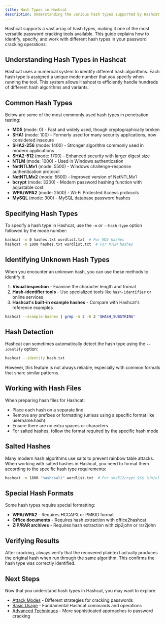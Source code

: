 ```yaml
---
title: Hash Types in Hashcat
description: Understanding the various hash types supported by Hashcat and how to use them effectively
---
```



Hashcat supports a vast array of hash types, making it one of the most versatile password cracking tools available. This guide explains how to identify, specify, and work with different hash types in your password cracking operations.

## Understanding Hash Types in Hashcat

Hashcat uses a numerical system to identify different hash algorithms. Each hash type is assigned a unique mode number that you specify when running the tool. This system allows Hashcat to efficiently handle hundreds of different hash algorithms and variants.

## Common Hash Types

Below are some of the most commonly used hash types in penetration testing:

- **MD5** (mode: 0) - Fast and widely used, though cryptographically broken
- **SHA1** (mode: 100) - Formerly used for many security applications, now considered insecure
- **SHA2-256** (mode: 1400) - Stronger algorithm commonly used in modern applications
- **SHA2-512** (mode: 1700) - Enhanced security with larger digest size
- **NTLM** (mode: 1000) - Used in Windows authentication
- **NetNTLMv1** (mode: 5500) - Windows challenge-response authentication protocol
- **NetNTLMv2** (mode: 5600) - Improved version of NetNTLMv1
- **bcrypt** (mode: 3200) - Modern password hashing function with adjustable cost
- **WPA/WPA2** (mode: 2500) - Wi-Fi Protected Access protocols
- **MySQL** (mode: 300) - MySQL database password hashes

## Specifying Hash Types

To specify a hash type in Hashcat, use the `-m` or `--hash-type` option followed by the mode number:

```bash
hashcat -m 0 hashes.txt wordlist.txt  # For MD5 hashes
hashcat -m 1000 hashes.txt wordlist.txt  # For NTLM hashes
```

## Identifying Unknown Hash Types

When you encounter an unknown hash, you can use these methods to identify it:

1. **Visual inspection** - Examine the character length and format
2. **Hash-identifier tools** - Use specialized tools like `hash-identifier` or online services
3. **Hashcat's built-in example hashes** - Compare with Hashcat's reference examples

```bash
hashcat --example-hashes | grep -A 2 -B 2 "$HASH_SUBSTRING"
```

## Hash Detection

Hashcat can sometimes automatically detect the hash type using the `--identify` option:

```bash
hashcat --identify hash.txt
```

However, this feature is not always reliable, especially with common formats that share similar patterns.

## Working with Hash Files

When preparing hash files for Hashcat:

- Place each hash on a separate line
- Remove any prefixes or formatting (unless using a specific format like username:hash)
- Ensure there are no extra spaces or characters
- For salted hashes, follow the format required by the specific hash mode

## Salted Hashes

Many modern hash algorithms use salts to prevent rainbow table attacks. When working with salted hashes in Hashcat, you need to format them according to the specific hash type requirements:

```bash
hashcat -m 1800 "hash:salt" wordlist.txt  # For sha512crypt $6$ (Unix)
```

## Special Hash Formats

Some hash types require special formatting:

- **WPA/WPA2** - Requires HCCAPX or PMKID format
- **Office documents** - Requires hash extraction with office2hashcat
- **ZIP/RAR archives** - Requires hash extraction with zip2john or rar2john

## Verifying Results

After cracking, always verify that the recovered plaintext actually produces the original hash when run through the same algorithm. This confirms the hash type was correctly identified.

## Next Steps

Now that you understand hash types in Hashcat, you may want to explore:

- [Attack Modes](/docs/hashcat/core-operations/attack-modes) - Different strategies for cracking passwords
- [Basic Usage](/docs/hashcat/core-operations/basic-usage) - Fundamental Hashcat commands and operations
- [Advanced Techniques](/docs/hashcat/advanced-techniques) - More sophisticated approaches to password cracking
